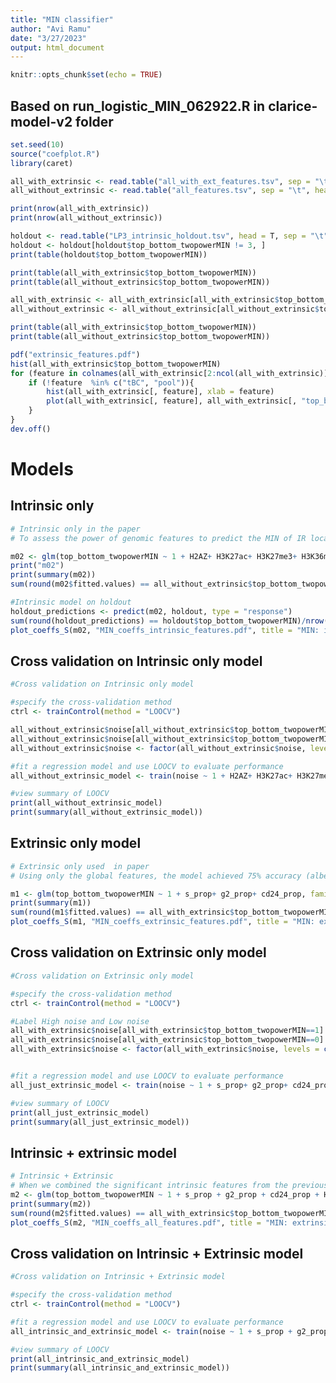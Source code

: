 ```yaml
---
title: "MIN classifier"
author: "Avi Ramu"
date: "3/27/2023"
output: html_document
---
```


```r
knitr::opts_chunk$set(echo = TRUE)
```

## Based on run_logistic_MIN_062922.R in clarice-model-v2 folder

```r
set.seed(10)
source("coefplot.R")
library(caret)
```

```r
all_with_extrinsic <- read.table("all_with_ext_features.tsv", sep = "\t", head = T)
all_without_extrinsic <- read.table("all_features.tsv", sep = "\t", head = T)

print(nrow(all_with_extrinsic))
print(nrow(all_without_extrinsic))

holdout <- read.table("LP3_intrinsic_holdout.tsv", head = T, sep = "\t")
holdout <- holdout[holdout$top_bottom_twopowerMIN != 3, ]
print(table(holdout$top_bottom_twopowerMIN))
```

```r
print(table(all_with_extrinsic$top_bottom_twopowerMIN))
print(table(all_without_extrinsic$top_bottom_twopowerMIN))

all_with_extrinsic <- all_with_extrinsic[all_with_extrinsic$top_bottom_twopowerMIN != 3, ]
all_without_extrinsic <- all_without_extrinsic[all_without_extrinsic$top_bottom_twopowerMIN != 3, ]

print(table(all_with_extrinsic$top_bottom_twopowerMIN))
print(table(all_without_extrinsic$top_bottom_twopowerMIN))
```

```r
pdf("extrinsic_features.pdf")
hist(all_with_extrinsic$top_bottom_twopowerMIN)
for (feature in colnames(all_with_extrinsic[2:ncol(all_with_extrinsic)])) {
    if (!feature  %in% c("tBC", "pool")){
        hist(all_with_extrinsic[, feature], xlab = feature)
        plot(all_with_extrinsic[, feature], all_with_extrinsic[, "top_bottom_twopowerMIN"], xlab = feature, ylab = "top_bottom_twopowerMIN")
    }
}
dev.off()
```

# Models

## Intrinsic only 
```r
# Intrinsic only in the paper
# To assess the power of genomic features to predict the MIN of IR locations we trained a logistic regression model using chromatin modifications and DNA sequence features to classify high and low MIN locations and achieved an accuracy of 76%. When applied to data from a different pool, the trained model achieved 67% accuracy. 

m02 <- glm(top_bottom_twopowerMIN ~ 1 + H2AZ+ H3K27ac+ H3K27me3+ H3K36me3+ H3K4me1+ H3K4me2+ H3K4me3+ H3K79me2+ H3K9ac+ H3K9me3+ H4K20me1+ REST_HUMAN.H11MO.0.A+ RARG_HUMAN.H11MO.0.B+ ZNF41_HUMAN.H11MO.0.C+ NR1D1_HUMAN.H11MO.0.B+ NFIC_HUMAN.H11MO.0.A+ CLOCK_HUMAN.H11MO.0.C+ NFIA_HUMAN.H11MO.0.C+ ZBTB6_HUMAN.H11MO.0.C+ ELF2_HUMAN.H11MO.0.C+ SMAD4_HUMAN.H11MO.0.B+ GABPA_HUMAN.H11MO.0.A+ ELK4_HUMAN.H11MO.0.A+ ALX1_HUMAN.H11MO.0.B+ ETV1_HUMAN.H11MO.0.A+ ATF1_HUMAN.H11MO.0.B+ CREM_HUMAN.H11MO.0.C+ MAX_HUMAN.H11MO.0.A+ TFAP4_HUMAN.H11MO.0.A+ EPAS1_HUMAN.H11MO.0.B+ ARNT_HUMAN.H11MO.0.B+ FOXO4_HUMAN.H11MO.0.C+ HIF1A_HUMAN.H11MO.0.C+ GC_content+ atac_count+ in_gene+ n_enhancers, family = "binomial", data = all_without_extrinsic)
print("m02")
print(summary(m02))
sum(round(m02$fitted.values) == all_without_extrinsic$top_bottom_twopowerMIN)/nrow(all_without_extrinsic)

#Intrinsic model on holdout
holdout_predictions <- predict(m02, holdout, type = "response")
sum(round(holdout_predictions) == holdout$top_bottom_twopowerMIN)/nrow(holdout)
plot_coeffs_S(m02, "MIN_coeffs_intrinsic_features.pdf", title = "MIN: intrinsic")
```

## Cross validation on Intrinsic only model

```r
#Cross validation on Intrinsic only model

#specify the cross-validation method
ctrl <- trainControl(method = "LOOCV")

all_without_extrinsic$noise[all_without_extrinsic$top_bottom_twopowerMIN==1] <- "High MIN"
all_without_extrinsic$noise[all_without_extrinsic$top_bottom_twopowerMIN==0] <- "Low MIN"
all_without_extrinsic$noise <- factor(all_without_extrinsic$noise, levels = c("Low MIN", "High MIN"))

#fit a regression model and use LOOCV to evaluate performance
all_without_extrinsic_model <- train(noise ~ 1 + H2AZ+ H3K27ac+ H3K27me3+ H3K36me3+ H3K4me1+ H3K4me2+ H3K4me3+ H3K79me2+ H3K9ac+ H3K9me3+ H4K20me1+ REST_HUMAN.H11MO.0.A+ RARG_HUMAN.H11MO.0.B+ ZNF41_HUMAN.H11MO.0.C+ NR1D1_HUMAN.H11MO.0.B+ NFIC_HUMAN.H11MO.0.A+ CLOCK_HUMAN.H11MO.0.C+ NFIA_HUMAN.H11MO.0.C+ ZBTB6_HUMAN.H11MO.0.C+ ELF2_HUMAN.H11MO.0.C+ SMAD4_HUMAN.H11MO.0.B+ GABPA_HUMAN.H11MO.0.A+ ELK4_HUMAN.H11MO.0.A+ ALX1_HUMAN.H11MO.0.B+ ETV1_HUMAN.H11MO.0.A+ ATF1_HUMAN.H11MO.0.B+ CREM_HUMAN.H11MO.0.C+ MAX_HUMAN.H11MO.0.A+ TFAP4_HUMAN.H11MO.0.A+ EPAS1_HUMAN.H11MO.0.B+ ARNT_HUMAN.H11MO.0.B+ FOXO4_HUMAN.H11MO.0.C+ HIF1A_HUMAN.H11MO.0.C+ GC_content+ atac_count+ in_gene+ n_enhancers, data = all_without_extrinsic, method = "glm", trControl = ctrl)

#view summary of LOOCV               
print(all_without_extrinsic_model)
print(summary(all_without_extrinsic_model))
```

## Extrinsic only model

```r
# Extrinsic only used  in paper
# Using only the global features, the model achieved 75% accuracy (albeit without a holdout set to test on due to the small numbers of locations with associated extrinsic features). 

m1 <- glm(top_bottom_twopowerMIN ~ 1 + s_prop+ g2_prop+ cd24_prop, family = "binomial", data = all_with_extrinsic)
print(summary(m1))
sum(round(m1$fitted.values) == all_with_extrinsic$top_bottom_twopowerMIN)/nrow(all_with_extrinsic)
plot_coeffs_S(m1, "MIN_coeffs_extrinsic_features.pdf", title = "MIN: extrinsic")
```

## Cross validation on Extrinsic only model

```r
#Cross validation on Extrinsic only model

#specify the cross-validation method
ctrl <- trainControl(method = "LOOCV")

#Label High noise and Low noise
all_with_extrinsic$noise[all_with_extrinsic$top_bottom_twopowerMIN==1] <- "High MIN"
all_with_extrinsic$noise[all_with_extrinsic$top_bottom_twopowerMIN==0] <- "Low MIN"
all_with_extrinsic$noise <- factor(all_with_extrinsic$noise, levels = c("Low MIN", "High MIN"))


#fit a regression model and use LOOCV to evaluate performance
all_just_extrinsic_model <- train(noise ~ 1 + s_prop+ g2_prop+ cd24_prop, data = all_with_extrinsic, method = "glm", trControl = ctrl)

#view summary of LOOCV               
print(all_just_extrinsic_model)
print(summary(all_just_extrinsic_model))
```

## Intrinsic + extrinsic model

```r
# Intrinsic + Extrinsic
# When we combined the significant intrinsic features from the previous model with these extrinsic features, the model accuracy increased to 84% 
m2 <- glm(top_bottom_twopowerMIN ~ 1 + s_prop + g2_prop + cd24_prop + H3K4me3 + RARG_HUMAN.H11MO.0.B + FOXO4_HUMAN.H11MO.0.C + HIF1A_HUMAN.H11MO.0.C + TFAP4_HUMAN.H11MO.0.A + CREM_HUMAN.H11MO.0.C + ATF1_HUMAN.H11MO.0.B + NFIC_HUMAN.H11MO.0.A + CLOCK_HUMAN.H11MO.0.C + NFIA_HUMAN.H11MO.0.C + in_gene, family = "binomial", data = all_with_extrinsic)
print(summary(m2))
sum(round(m2$fitted.values) == all_with_extrinsic$top_bottom_twopowerMIN)/nrow(all_with_extrinsic)
plot_coeffs_S(m2, "MIN_coeffs_all_features.pdf", title = "MIN: extrinsic + intrinsic")
```

## Cross validation on Intrinsic + Extrinsic model

```r
#Cross validation on Intrinsic + Extrinsic model

#specify the cross-validation method
ctrl <- trainControl(method = "LOOCV")

#fit a regression model and use LOOCV to evaluate performance
all_intrinsic_and_extrinsic_model <- train(noise ~ 1 + s_prop + g2_prop + cd24_prop + H3K4me3 + RARG_HUMAN.H11MO.0.B + FOXO4_HUMAN.H11MO.0.C + HIF1A_HUMAN.H11MO.0.C + TFAP4_HUMAN.H11MO.0.A + CREM_HUMAN.H11MO.0.C + ATF1_HUMAN.H11MO.0.B + NFIC_HUMAN.H11MO.0.A + CLOCK_HUMAN.H11MO.0.C + NFIA_HUMAN.H11MO.0.C + in_gene, data = all_with_extrinsic, method = "glm", trControl = ctrl)

#view summary of LOOCV               
print(all_intrinsic_and_extrinsic_model)
print(summary(all_intrinsic_and_extrinsic_model))

```

